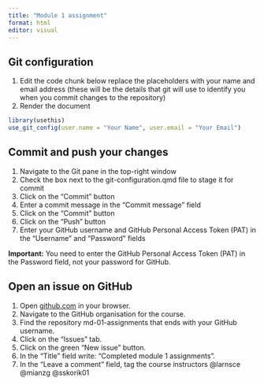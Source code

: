 ```yaml
---
title: "Module 1 assignment"
format: html
editor: visual
---
```


## Git configuration

1.  Edit the code chunk below replace the placeholders with your name and email address (these will be the details that git will use to identify you when you commit changes to the repository)
2.  Render the document

```r
library(usethis)
use_git_config(user.name = "Your Name", user.email = "Your Email")
```

## Commit and push your changes

1.  Navigate to the Git pane in the top-right window
2.  Check the box next to the git-configuration.qmd file to stage it for commit
3.  Click on the "Commit" button
4.  Enter a commit message in the "Commit message" field
5.  Click on the "Commit" button
6.  Click on the "Push" button
7.  Enter your GitHub username and GitHub Personal Access Token (PAT) in the "Username" and "Password" fields

**Important:** You need to enter the GitHub Personal Access Token (PAT) in the Password field, not your password for GitHub.

## Open an issue on GitHub

1. Open [github.com](https://github.com/) in your browser.
2. Navigate to the GitHub organisation for the course.
3. Find the repository md-01-assignments that ends with your GitHub username.
4. Click on the "Issues" tab.
5. Click on the green "New issue" button.
6. In the "Title" field write: "Completed module 1 assignments".
7. In the "Leave a comment" field, tag the course instructors @larnsce @mianzg @sskorik01

